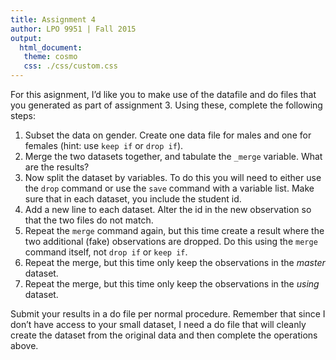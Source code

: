 ```yaml
---
title: Assignment 4
author: LPO 9951 | Fall 2015
output: 
  html_document:
   theme: cosmo
   css: ./css/custom.css
---
```


For  this asignment, I'd like you to make use of the datafile and do
files that you generated as part of assignment 3. Using these,
complete the following steps:

1. Subset the data on gender. Create one data file for males and one
for females (hint: use `keep if` or `drop if`).
2. Merge the two datasets together, and tabulate the `_merge`
variable. What are the results?
3. Now split the dataset by variables. To do this you will need to
   either use the `drop` command or use the `save` command with a
   variable list. Make sure that in each dataset, you include the
   student id.
4. Add a new line to each dataset. Alter the id in the new observation
so that the two files do not match.
5. Repeat the `merge` command again, but this time create a result
   where the two additional (fake) observations are dropped. Do this
   using the `merge` command itself, not `drop if` or `keep if`.
6. Repeat the merge, but this time only keep the observations in the
*master* dataset.
7. Repeat the merge, but this time only keep the observations in the
*using* dataset.

Submit your results in a do file per normal procedure. Remember that
since I don't have access to your small dataset, I need a do file that
will cleanly create the dataset from the original data and then
complete the operations above. 

<br>
